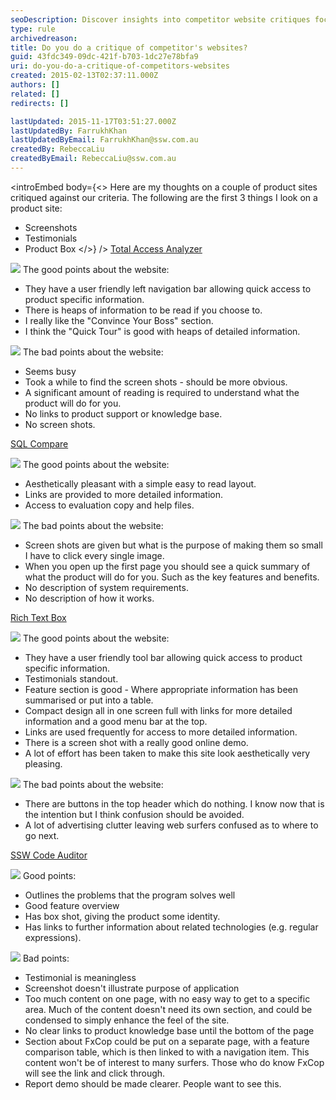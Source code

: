 ```yaml
---
seoDescription: Discover insights into competitor website critiques focusing on user experience, design, and functionality to help improve your digital presence.
type: rule
archivedreason:
title: Do you do a critique of competitor's websites?
guid: 43fdc349-09dc-421f-b703-1dc27e78bfa9
uri: do-you-do-a-critique-of-competitors-websites
created: 2015-02-13T02:37:11.000Z
authors: []
related: []
redirects: []

lastUpdated: 2015-11-17T03:51:27.000Z
lastUpdatedBy: FarrukhKhan
lastUpdatedByEmail: FarrukhKhan@ssw.com.au
createdBy: RebeccaLiu
createdByEmail: RebeccaLiu@ssw.com.au
---
```


<introEmbed
  body={<>
Here are my thoughts on a couple of product sites critiqued against our criteria.       The following are the first 3 things I look on a product site:

* Screenshots
* Testimonials
* Product Box
  </>}
/>
[Total Access Analyzer](http://www.ssw.com.au/ssw/Redirect/TotalAcccessAnalyzer.htm)

![](/uploads/rules/do-you-do-a-critique-of-competitors-websites/../../assets/Good.gif) The good points about the website:

* They have a user friendly left navigation bar allowing quick access to product specific information.
* There is heaps of information to be read if you choose to.
* I really like the "Convince Your Boss" section.
* I think the "Quick Tour" is good with heaps of detailed information.

![](/uploads/rules/do-you-do-a-critique-of-competitors-websites/../../assets/Bad.gif) The bad points about the website:

* Seems busy
* Took a while to find the screen shots - should be more obvious.
* A significant amount of reading is required to understand what the product will do for you.
* No links to product support or knowledge base.
* No screen shots.

[SQL Compare](http://www.ssw.com.au/ssw/Redirect/SQLServer/SQLCompare.htm)

![](/uploads/rules/do-you-do-a-critique-of-competitors-websites/../../assets/Good.gif) The good points about the website:

* Aesthetically pleasant with a simple easy to read layout.
* Links are provided to more detailed information.
* Access to evaluation copy and help files.

![](/uploads/rules/do-you-do-a-critique-of-competitors-websites/../../assets/Bad.gif) The bad points about the website:

* Screen shots are given but what is the purpose of making them so small I have to click every single image.
* When you open up the first page you should see a quick summary of what the product will do for you. Such as the key features and benefits.
* No description of system requirements.
* No description of how it works.

[Rich Text Box](http://www.ssw.com.au/ssw/Redirect/RichTextBoxEditor.htm)

![](/uploads/rules/do-you-do-a-critique-of-competitors-websites/../../assets/Good.gif) The good points about the website:

* They have a user friendly tool bar allowing quick access to product specific information.
* Testimonials standout.
* Feature section is good - Where appropriate information has been summarised or put into a table.
* Compact design all in one screen full with links for more detailed information and a good menu bar at the top.
* Links are used frequently for access to more detailed information.
* There is a screen shot with a really good online demo.
* A lot of effort has been taken to make this site look aesthetically very pleasing.

![](/uploads/rules/do-you-do-a-critique-of-competitors-websites/../../assets/Bad.gif) The bad points about the website:

* There are buttons in the top header which do nothing. I know now that is the intention but I think confusion should be avoided.
* A lot of advertising clutter leaving web surfers confused as to where to go next.

[SSW Code Auditor](http://www.ssw.com.au/ssw/CodeAuditor/)

![](/uploads/rules/do-you-do-a-critique-of-competitors-websites/../../assets/Good.gif) Good points:

* Outlines the problems that the program solves well
* Good feature overview
* Has box shot, giving the product some identity.
* Has links to further information about related technologies (e.g. regular expressions).

![](/uploads/rules/do-you-do-a-critique-of-competitors-websites/../../assets/Bad.gif) Bad points:

* Testimonial is meaningless
* Screenshot doesn't illustrate purpose of application
* Too much content on one page, with no easy way to get to a specific area. Much of the content doesn't need its own section, and could be condensed to simply enhance the feel of the site.
* No clear links to product knowledge base until the bottom of the page
* Section about FxCop could be put on a separate page, with a feature comparison table, which is then linked to with a navigation item. This content won't be of interest to many surfers. Those who do know FxCop will see the link and click through.
* Report demo should be made clearer. People want to see this.
